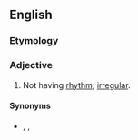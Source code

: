 ==English==

===Etymology===
{{prefix|en|non|rhythmic}}

===Adjective===
{{en-adj|-}}

# Not having [[rhythm]]; [[irregular]].

====Synonyms====
* {{sense|having no rhythm}} {{l|en|arhythmic}}, {{l|en|irrhythmic}}, {{l|en|unrhythmic}}